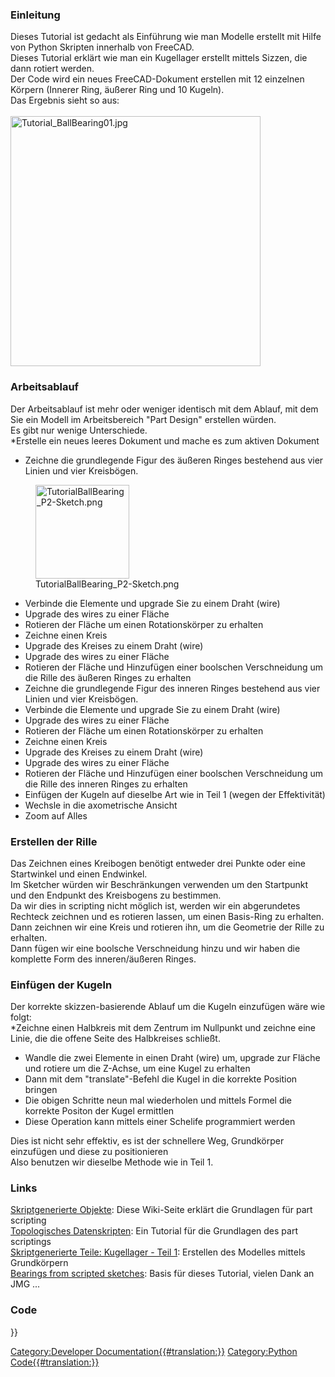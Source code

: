 <languages/>
{{TutorialInfo/de
|Topic= Part Scripting - Ball Bearing #2
|Level= Beginner
|Time= 30 min
|Author=r-frank
|FCVersion=0.16.6706
|Files=
}}


===Einleitung===
Dieses Tutorial ist gedacht als Einführung wie man Modelle erstellt mit Hilfe von Python Skripten innerhalb von FreeCAD.<br />
Dieses Tutorial erklärt wie man ein Kugellager erstellt mittels Sizzen, die dann rotiert werden.<br />
Der Code wird ein neues FreeCAD-Dokument erstellen mit 12 einzelnen Körpern (Innerer Ring, äußerer Ring und 10 Kugeln).<br />
Das Ergebnis sieht so aus:<br />
<br />
[[Image:Tutorial_BallBearing01.jpg|400px]]


===Arbeitsablauf===
Der Arbeitsablauf ist mehr oder weniger identisch mit dem Ablauf, mit dem Sie ein Modell im Arbeitsbereich "Part Design" erstellen würden.<br />
Es gibt nur wenige Unterschiede.<br />
*Erstelle ein neues leeres Dokument und mache es zum aktiven Dokument
*Zeichne die grundlegende Figur des äußeren Ringes bestehend aus vier Linien und vier Kreisbögen.
[[Image:TutorialBallBearing_P2-Sketch.png|150px]]
*Verbinde die Elemente und upgrade Sie zu einem Draht (wire)
*Upgrade des wires zu einer Fläche
*Rotieren der Fläche um einen  Rotationskörper zu erhalten
*Zeichne einen Kreis
*Upgrade des Kreises zu einem Draht (wire)
*Upgrade des wires zu einer Fläche
*Rotieren der Fläche und Hinzufügen einer boolschen Verschneidung um die Rille des äußeren Ringes zu erhalten
*Zeichne die grundlegende Figur des inneren Ringes bestehend aus vier Linien und vier Kreisbögen.
*Verbinde die Elemente und upgrade Sie zu einem Draht (wire)
*Upgrade des wires zu einer Fläche
*Rotieren der Fläche um einen  Rotationskörper zu erhalten
*Zeichne einen Kreis
*Upgrade des Kreises zu einem Draht (wire)
*Upgrade des wires zu einer Fläche
*Rotieren der Fläche und Hinzufügen einer boolschen Verschneidung um die Rille des inneren Ringes zu erhalten
*Einfügen der Kugeln auf dieselbe Art wie in Teil 1 (wegen der Effektivität)
*Wechsle in die axometrische Ansicht
*Zoom auf Alles

===Erstellen der Rille===
Das Zeichnen eines Kreibogen benötigt entweder drei Punkte oder eine Startwinkel und einen Endwinkel.<br />
Im Sketcher würden wir Beschränkungen verwenden um den Startpunkt und den Endpunkt des Kreisbogens zu bestimmen.<br />
Da wir dies in scripting nicht möglich ist, werden wir ein abgerundetes Rechteck zeichnen und es rotieren lassen, um einen Basis-Ring zu erhalten.<br />
Dann zeichnen wir eine Kreis und rotieren ihn, um die Geometrie der Rille zu erhalten.<br />
Dann fügen wir eine boolsche Verschneidung hinzu und wir haben die komplette Form des inneren/äußeren Ringes.<br />


===Einfügen der Kugeln===
Der korrekte skizzen-basierende Ablauf um die Kugeln einzufügen wäre wie folgt:<br />
*Zeichne einen Halbkreis mit dem Zentrum im Nullpunkt und zeichne eine Linie, die die offene Seite des Halbkreises schließt.
*Wandle die zwei Elemente in einen Draht (wire) um, upgrade zur Fläche und rotiere um die Z-Achse, um eine Kugel zu erhalten
*Dann mit dem "translate"-Befehl die Kugel in die korrekte Position bringen
*Die obigen Schritte neun mal wiederholen und mittels Formel die korrekte Positon der Kugel ermittlen
*Diese Operation kann mittels einer Schelife programmiert werden
Dies ist nicht sehr effektiv, es ist der schnellere Weg, Grundkörper einzufügen und diese zu positionieren<br />
Also benutzen wir dieselbe Methode wie in Teil 1.


===Links===
[[Scripted objects/de|Skriptgenerierte Objekte]]: Diese Wiki-Seite erklärt die Grundlagen für part scripting<br />
[[Topological data scripting/de|Topologisches Datenskripten]]: Ein Tutorial für die Grundlagen des part scriptings<br />
[[Scripted Parts: Ball Bearing - Part 1/de|Skriptgenerierte Teile: Kugellager - Teil 1]]: Erstellen des Modelles mittels Grundkörpern<br />
[http://linuxforanengineer.blogspot.de/2013/12/bearings-from-scripted-sketches.html Bearings from scripted sketches]: Basis für dieses Tutorial, vielen Dank an JMG ...<br />


===Code===
{{Code|code=
## Ball-bearing Skript
## 11.08.2016 von r-frank (BPLRFE/LearnFreeCAD on Youtube)
## basierend auf dem ball bearing script by JMG
## (http://linuxforanengineer.blogspot.de/2013/12/bearings-from-scripted-sketches.html)
#
#um Grundkoerper einzufuegen
import Part
#um die Position der Kugeln berechnen zu koennen
import math
#zum Bewegen des Torus
from FreeCAD import Base
#
#Werte#
#(Radius des Schaftes/innerer Radius des inneren Ringes)
R1=15.0
#(Aussenradius des Innenringes)
R2=25.0
#(Innenradius des Aussenringes)
R3=30.0
#(Aussenradius des Aussenringes)
R4=40.0
#(Dicke des Lagers)
TH=15.0
#(Anzahl der Kugeln)
NBall=10
#(Radius der Kugeln)
RBall=5.0
#(Verrundungs-Radius)
RR=1
#Erste Koordinate des Zentrums der Kugel
CBall=((R3-R2)/2)+R2
#Zweite Koordinate des Zentrums der Kugel
PBall=TH/2
#
#Erstelle neues Dokument
App.newDocument("Unnamed")
App.setActiveDocument("Unnamed")
#
#Linien fuer die Grundform des aeusseren Ringes
L1o=Part.makeLine((R4,0,TH-RR),(R4,0,RR))
L2o=Part.makeLine((R4-RR,0,0),(R3+RR,0,0))
L3o=Part.makeLine((R3,0,RR),(R3,0,TH-RR))
L4o=Part.makeLine((R3+RR,0,TH),(R4-RR,0,TH))
#Ecken abrunden
A1o=Part.makeCircle(RR,Base.Vector(R4-RR,0,RR),Base.Vector(0,1,0),0,90)
A2o=Part.makeCircle(RR,Base.Vector(R3+RR,0,RR),Base.Vector(0,1,0),90,180)
A3o=Part.makeCircle(RR,Base.Vector(R3+RR,0,TH-RR),Base.Vector(0,1,0),180,270)
A4o=Part.makeCircle(RR,Base.Vector(R4-RR,0,TH-RR),Base.Vector(0,1,0),270,360)
#Verbinden der Elemente, Upgrade, Revolve und Cut fuer aeusseren Ring
OR=Part.Wire([L1o,A1o,L2o,A2o,L3o,A3o,L4o,A4o])
OR=Part.Face(OR)
OR=OR.revolve(Base.Vector(0,0,1),Base.Vector(0,0,360))
C1=Part.makeCircle(RBall,Base.Vector(R2+(R3-R2)/2,0,TH/2),Base.Vector(0,1,0),0,360)
GRo=Part.Wire([C1])
GRo=Part.Face(GRo)
GRo=GRo.revolve(Base.Vector(0,0,1),Base.Vector(0,0,360))
OR=OR.cut(GRo)
Part.show(OR)
#
#Linien fuer die Grundform des inneren Ringes
L1i=Part.makeLine((R2,0,TH-RR),(R2,0,RR))
L2i=Part.makeLine((R2-RR,0,0),(R1+RR,0,0))
L3i=Part.makeLine((R1,0,RR),(R1,0,TH-RR))
L4i=Part.makeLine((R1+RR,0,TH),(R2-RR,0,TH))
#Ecken abrunden
A1i=Part.makeCircle(RR,Base.Vector(R2-RR,0,RR),Base.Vector(0,1,0),0,90)
A2i=Part.makeCircle(RR,Base.Vector(R1+RR,0,RR),Base.Vector(0,1,0),90,180)
A3i=Part.makeCircle(RR,Base.Vector(R1+RR,0,TH-RR),Base.Vector(0,1,0),180,270)
A4i=Part.makeCircle(RR,Base.Vector(R2-RR,0,TH-RR),Base.Vector(0,1,0),270,360)
#Verbinden der Elemente, Upgrade, Revolve und Cut fuer inneren Ring
IR=Part.Wire([L1i,A1i,L2i,A2i,L3i,A3i,L4i,A4i])
IR=Part.Face(IR)
IR=IR.revolve(Base.Vector(0,0,1),Base.Vector(0,0,360))
C2=Part.makeCircle(RBall,Base.Vector(R2+(R3-R2)/2,0,TH/2),Base.Vector(0,1,0),0,360)
GRi=Part.Wire([C2])
GRi=Part.Face(GRi)
GRi=GRi.revolve(Base.Vector(0,0,1),Base.Vector(0,0,360))
IR=IR.cut(GRi)
Part.show(IR)
#
#Kugeln einfuegen#
for i in range(NBall):
  Ball=Part.makeSphere(RBall)
  Alpha=(i*2*math.pi)/NBall
  BV=(CBall*math.cos(Alpha),CBall*math.sin(Alpha),TH/2)
  Ball.translate(BV)
  Part.show(Ball)
#
#Alles huebsch machen ...#
App.ActiveDocument.recompute()
Gui.ActiveDocument.ActiveView.viewAxometric()
Gui.SendMsgToActiveView("ViewFit")
}}


{{Powerdocnavi{{#translation:}}}}
[[Category:Developer Documentation{{#translation:}}]]
[[Category:Python Code{{#translation:}}]]
{{clear}}